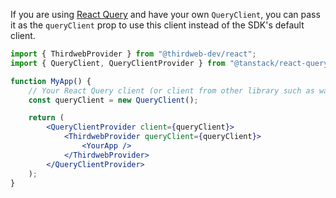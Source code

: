 If you are using [React Query](https://react-query.tanstack.com/) and have your own `QueryClient`,
you can pass it as the `queryClient` prop to use this client instead of the SDK's default client.

```jsx
import { ThirdwebProvider } from "@thirdweb-dev/react";
import { QueryClient, QueryClientProvider } from "@tanstack/react-query";

function MyApp() {
	// Your React Query client (or client from other library such as wagmi)
	const queryClient = new QueryClient();

	return (
		<QueryClientProvider client={queryClient}>
			<ThirdwebProvider queryClient={queryClient}>
				<YourApp />
			</ThirdwebProvider>
		</QueryClientProvider>
	);
}
```
